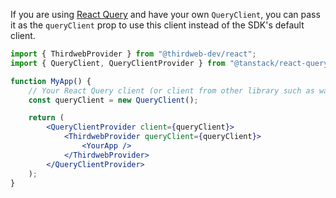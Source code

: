 If you are using [React Query](https://react-query.tanstack.com/) and have your own `QueryClient`,
you can pass it as the `queryClient` prop to use this client instead of the SDK's default client.

```jsx
import { ThirdwebProvider } from "@thirdweb-dev/react";
import { QueryClient, QueryClientProvider } from "@tanstack/react-query";

function MyApp() {
	// Your React Query client (or client from other library such as wagmi)
	const queryClient = new QueryClient();

	return (
		<QueryClientProvider client={queryClient}>
			<ThirdwebProvider queryClient={queryClient}>
				<YourApp />
			</ThirdwebProvider>
		</QueryClientProvider>
	);
}
```
